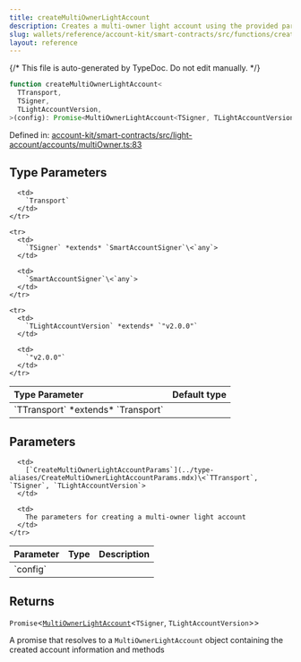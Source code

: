 ```yaml
---
title: createMultiOwnerLightAccount
description: Creates a multi-owner light account using the provided parameters, including transport, chain, signer, initialization code, version, account address, factory address, salt, and owners. Ensures the owners list is deduplicated, ordered, and valid.
slug: wallets/reference/account-kit/smart-contracts/src/functions/createMultiOwnerLightAccount
layout: reference
---
```


{/* This file is auto-generated by TypeDoc. Do not edit manually. */}

```ts
function createMultiOwnerLightAccount<
  TTransport,
  TSigner,
  TLightAccountVersion,
>(config): Promise<MultiOwnerLightAccount<TSigner, TLightAccountVersion>>;
```

Defined in: [account-kit/smart-contracts/src/light-account/accounts/multiOwner.ts:83](https://github.com/alchemyplatform/aa-sdk/blob/9df5be8c23af4e472bcb503c17766b16da0ad87d/account-kit/smart-contracts/src/light-account/accounts/multiOwner.ts#L83)

## Type Parameters

<table>
  <thead>
    <tr>
      <th align="left">Type Parameter</th>
      <th align="left">Default type</th>
    </tr>
  </thead>

  <tbody>
    <tr>
      <td>
        `TTransport` *extends* `Transport`
      </td>

      <td>
        `Transport`
      </td>
    </tr>

    <tr>
      <td>
        `TSigner` *extends* `SmartAccountSigner`\<`any`>
      </td>

      <td>
        `SmartAccountSigner`\<`any`>
      </td>
    </tr>

    <tr>
      <td>
        `TLightAccountVersion` *extends* `"v2.0.0"`
      </td>

      <td>
        `"v2.0.0"`
      </td>
    </tr>

  </tbody>
</table>

## Parameters

<table>
  <thead>
    <tr>
      <th align="left">Parameter</th>
      <th align="left">Type</th>
      <th align="left">Description</th>
    </tr>
  </thead>

  <tbody>
    <tr>
      <td>
        `config`
      </td>

      <td>
        [`CreateMultiOwnerLightAccountParams`](../type-aliases/CreateMultiOwnerLightAccountParams.mdx)\<`TTransport`, `TSigner`, `TLightAccountVersion`>
      </td>

      <td>
        The parameters for creating a multi-owner light account
      </td>
    </tr>

  </tbody>
</table>

## Returns

`Promise`\<[`MultiOwnerLightAccount`](../type-aliases/MultiOwnerLightAccount.mdx)\<`TSigner`, `TLightAccountVersion`>>

A promise that resolves to a `MultiOwnerLightAccount` object containing the created account information and methods
